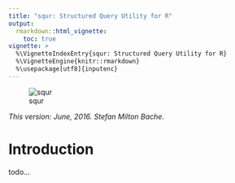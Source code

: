 ```yaml
---
title: "squr: Structured Query Utility for R"
output:
  rmarkdown::html_vignette:
    toc: true
vignette: >
  %\VignetteIndexEntry{squr: Structured Query Utility for R}
  %\VignetteEngine{knitr::rmarkdown}
  %\usepackage[utf8]{inputenc}
---
```


![squr](squr-header.png)

*This version: June, 2016. Stefan Milton Bache.*


# Introduction

todo...
